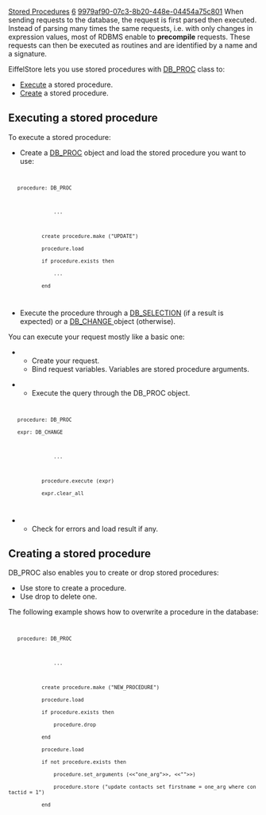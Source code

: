 [[Property:title|Stored Procedures]]
[[Property:weight|6]]
[[Property:uuid|9979af90-07c3-8b20-448e-04454a75c801]]
When sending requests to the database, the request is first parsed then executed. Instead of parsing many times the same requests, i.e. with only changes in expression values, most of RDBMS enable to '''precompile''' requests. These requests can then be executed as routines and are identified by a name and a signature. 

EiffelStore lets you use stored procedures with [[ref:/libraries/store/reference/db_proc_flatshort|DB_PROC]]  class to:
*  [[#execute|Execute]]  a stored procedure. 
*  [[#create|Create]]  a stored procedure. 

==Executing a stored procedure==

To execute a stored procedure:
* Create a [[ref:/libraries/store/reference/db_proc_flatshort|DB_PROC]]  object and load the stored procedure you want to use:
<code>
    procedure: DB_PROC

                ...

            create procedure.make ("UPDATE")
            procedure.load
            if procedure.exists then
                ...
            end
</code>

* Execute the procedure through a [[ref:/libraries/store/reference/db_selection_chart|DB_SELECTION]]  (if a result is expected) or a [[ref:/libraries/store/reference/db_change_chart|DB_CHANGE ]] object (otherwise). 

{{note|Requests with a result ([[ref:/libraries/store/reference/db_selection_chart|DB_SELECTION]] ) or without ([[ref:/libraries/store/reference/db_change_chart|DB_CHANGE]] ) are both abstract '''expressions'''. DB_PROC executes an abstract expression using an object of [[ref:/libraries/store/reference/db_expression_chart|DB_EXPRESSION]]  type, which corresponds to an abstract expression. [[ref:/libraries/store/reference/db_selection_chart|DB_SELECTION]]  and [[ref:/libraries/store/reference/db_change_chart|DB_CHANGE]]  inherits from [[ref:/libraries/store/reference/db_expression_chart|DB_EXPRESSION]] . }}

You can execute your request mostly like a basic one: 
** Create your request.
** Bind request variables. Variables are stored procedure arguments. 

{{note|Take a look at how to [[Query variables|bind variables]]  to a query. }}

** Execute the query through the DB_PROC object.
<code>
    procedure: DB_PROC
    expr: DB_CHANGE

                ...

            procedure.execute (expr)
            expr.clear_all
</code>

** Check for errors and load result if any. 


==Creating a stored procedure==

DB_PROC also enables you to create or drop stored procedures: 
* Use store to create a procedure.
* Use drop to delete one. 
The following example shows how to overwrite a procedure in the database: 
<code>
    procedure: DB_PROC

                ...

            create procedure.make ("NEW_PROCEDURE")
            procedure.load
            if procedure.exists then
                procedure.drop
            end
            procedure.load
            if not procedure.exists then
                procedure.set_arguments (<<"one_arg">>, <<"">>)
                procedure.store ("update contacts set firstname = one_arg where contactid = 1")
            end
</code>


{{seealso|<br/>
[[Database Selection|Performing a database selection.]]  <br/>
[[Data Object Coupling|Coupling database data and Eiffel objects.]]  <br/>
}}




